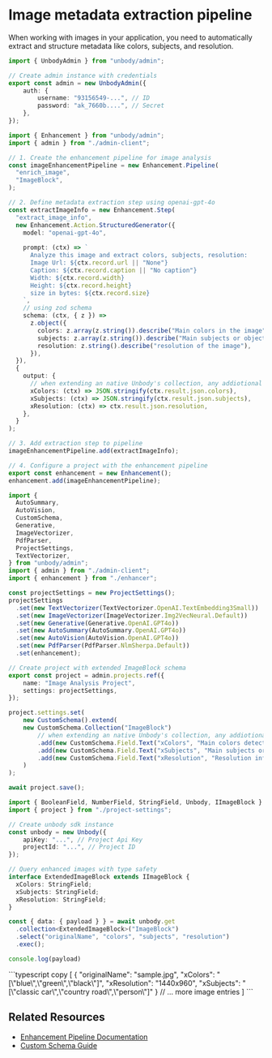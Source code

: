 
# Image metadata extraction pipeline

When working with images in your application, you need to automatically extract and structure metadata like colors, subjects, and resolution.

```typescript filename="admin-client.ts"
import { UnbodyAdmin } from "unbody/admin";

// Create admin instance with credentials
export const admin = new UnbodyAdmin({
    auth: {
        username: "93156549-...", // ID
        password: "ak_7660b....", // Secret
    },
});
```

```typescript filename="enhancer.ts"
import { Enhancement } from "unbody/admin";
import { admin } from "./admin-client";

// 1. Create the enhancement pipeline for image analysis
const imageEnhancementPipeline = new Enhancement.Pipeline(
  "enrich_image",  
  "ImageBlock",    
);

// 2. Define metadata extraction step using openai-gpt-4o
const extractImageInfo = new Enhancement.Step(
  "extract_image_info",
  new Enhancement.Action.StructuredGenerator({
    model: "openai-gpt-4o",
    
    prompt: (ctx) => `
      Analyze this image and extract colors, subjects, resolution:
      Image Url: ${ctx.record.url || "None"}
      Caption: ${ctx.record.caption || "No caption"}
      Width: ${ctx.record.width}
      Height: ${ctx.record.height}
      size in bytes: ${ctx.record.size}
    `,
    // using zod schema 
    schema: (ctx, { z }) =>
      z.object({
        colors: z.array(z.string()).describe("Main colors in the image"),
        subjects: z.array(z.string()).describe("Main subjects or objects"),
        resolution: z.string().describe("resolution of the image"),
      }),
  }),
  {
    output: {
      // when extending an native Unbody's collection, any addiotional field should start with an "x"
      xColors: (ctx) => JSON.stringify(ctx.result.json.colors),
      xSubjects: (ctx) => JSON.stringify(ctx.result.json.subjects),
      xResolution: (ctx) => ctx.result.json.resolution,
    },
  }
);

// 3. Add extraction step to pipeline
imageEnhancementPipeline.add(extractImageInfo);

// 4. Configure a project with the enhancement pipeline
export const enhancement = new Enhancement();
enhancement.add(imageEnhancementPipeline);
```

```typescript filename="project-settings.ts"
import {
  AutoSummary,
  AutoVision,
  CustomSchema,
  Generative,
  ImageVectorizer, 
  PdfParser,
  ProjectSettings,
  TextVectorizer,
} from "unbody/admin";
import { admin } from "./admin-client";
import { enhancement } from "./enhancer";

const projectSettings = new ProjectSettings();
projectSettings
  .set(new TextVectorizer(TextVectorizer.OpenAI.TextEmbedding3Small))
  .set(new ImageVectorizer(ImageVectorizer.Img2VecNeural.Default))
  .set(new Generative(Generative.OpenAI.GPT4o))
  .set(new AutoSummary(AutoSummary.OpenAI.GPT4o))
  .set(new AutoVision(AutoVision.OpenAI.GPT4o))
  .set(new PdfParser(PdfParser.NlmSherpa.Default))
  .set(enhancement);

// Create project with extended ImageBlock schema
export const project = admin.projects.ref({
    name: "Image Analysis Project",
    settings: projectSettings,
});

project.settings.set(
    new CustomSchema().extend(
    new CustomSchema.Collection("ImageBlock")
        // when extending an native Unbody's collection, any addiotional field should start with an "x"
        .add(new CustomSchema.Field.Text("xColors", "Main colors detected in the image"))
        .add(new CustomSchema.Field.Text("xSubjects", "Main subjects or objects detected"))
        .add(new CustomSchema.Field.Text("xResolution", "Resolution information"))
    )
);

await project.save();
```

```typescript filename="app.ts"
import { BooleanField, NumberField, StringField, Unbody, IImageBlock } from "unbody";
import { project } from "./project-settings";

// Create unbody sdk instance
const unbody = new Unbody({
    apiKey: "...", // Project Api Key
    projectId: "...", // Project ID
});

// Query enhanced images with type safety
interface ExtendedImageBlock extends IImageBlock {
  xColors: StringField;
  xSubjects: StringField;
  xResolution: StringField;
}

const { data: { payload } } = await unbody.get
  .collection<ExtendedImageBlock>("ImageBlock")
  .select("originalName", "colors", "subjects", "resolution")
  .exec();

console.log(payload)  
```

<Collapse title="Response">
```typescript copy
[
    {
        "originalName": "sample.jpg",
        "xColors": "[\"blue\",\"green\",\"black\"]",
        "xResolution": "1440x960",
        "xSubjects": "[\"classic car\",\"country road\",\"person\"]"
    }
    // ... more image entries
]
```
</Collapse>

## Related Resources
- [Enhancement Pipeline Documentation](/project-configurations/enhancers)
- [Custom Schema Guide](/project-configurations/custom-schemas)